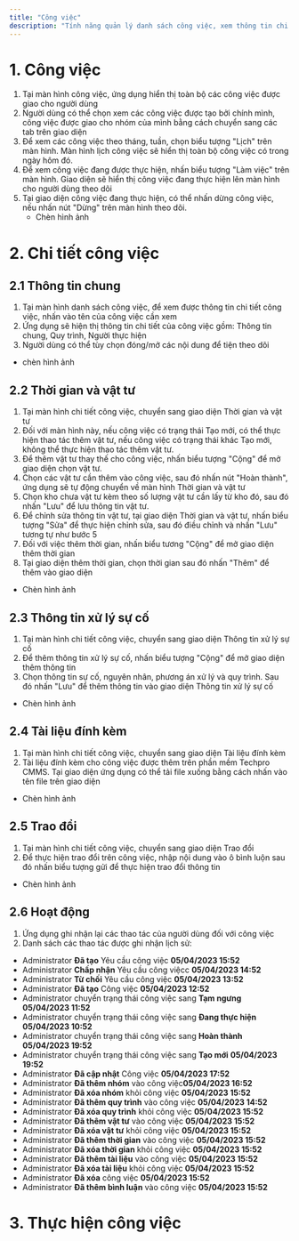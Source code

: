 ```yaml
---
title: "Công việc"
description: "Tính năng quản lý danh sách công việc, xem thông tin chi tiết công việc, thực hiện và báo cáo công việc trên ứng dụng"
---
```


# 1. Công việc

1. Tại màn hình công việc, ứng dụng hiển thị toàn bộ các công việc được giao cho người dùng
2. Người dùng có thể chọn xem các công việc được tạo bởi chính mình, công việc được giao cho nhóm của mình bằng cách chuyển sang các tab trên giao diện
3. Để xem các công việc theo tháng, tuần, chọn biểu tượng "Lịch" trên màn hình. Màn hình lịch công việc sẽ hiển thị toàn bộ công việc có trong ngày hôm đó.
4. Để xem công việc đang được thực hiện, nhấn biểu tượng "Làm việc" trên màn hình. Giao diện sẽ hiển thị công việc đang thực hiện lên màn hình cho người dùng theo dõi
5. Tại giao diện công việc đang thực hiện, có thể nhấn dừng công việc, nếu nhấn nút "Dừng" trên màn hình theo dõi.
   - Chèn hình ảnh

# 2. Chi tiết công việc

## 2.1 Thông tin chung

1. Tại màn hình danh sách công việc, để xem được thông tin chi tiết công việc, nhấn vào tên của công việc cần xem
2. Ứng dụng sẽ hiện thị thông tin chi tiết của công việc gồm: Thông tin chung, Quy trình, Người thực hiện
3. Người dùng có thể tùy chọn đóng/mở các nội dung để tiện theo dõi

- chèn hình ảnh

## 2.2 Thời gian và vật tư

1. Tại màn hình chi tiết công việc, chuyển sang giao diện Thời gian và vật tư
2. Đối với màn hình này, nếu công việc có trạng thái Tạo mới, có thể thực hiện thao tác thêm vật tư, nếu công việc có trạng thái khác Tạo mới, không thể thực hiện thao tác thêm vật tư.
3. Để thêm vật tư thay thế cho công việc, nhấn biểu tượng "Cộng" để mở giao diện chọn vật tư.
4. Chọn các vật tư cần thêm vào công việc, sau đó nhấn nút "Hoàn thành", ứng dụng sẽ tự động chuyển về màn hình Thời gian và vật tư
5. Chọn kho chưa vật tư kèm theo số lượng vật tư cần lấy từ kho đó, sau đó nhấn "Lưu" để lưu thông tin vật tư.
6. Để chỉnh sửa thông tin vật tư, tại giao diện Thời gian và vật tư, nhấn biểu tượng "Sửa" để thực hiện chỉnh sửa, sau đó điều chỉnh và nhấn "Lưu" tương tự như bước 5
7. Đối với việc thêm thời gian, nhấn biểu tương "Cộng" để mở giao diện thêm thời gian
8. Tại giao diện thêm thời gian, chọn thời gian sau đó nhấn "Thêm" để thêm vào giao diện

- Chèn hình ảnh

## 2.3 Thông tin xử lý sự cố

1. Tại màn hình chi tiết công việc, chuyển sang giao diện Thông tin xử lý sự cố
2. Để thêm thông tin xử lý sự cố, nhấn biểu tượng "Cộng" để mở giao diện thêm thông tin
3. Chọn thông tin sự cố, nguyên nhân, phương án xử lý và quy trình. Sau đó nhấn "Lưu" để thêm thông tin vào giao diện Thông tin xử lý sự cố

- Chèn hình ảnh

## 2.4 Tài liệu đính kèm

1. Tại màn hình chi tiết công việc, chuyển sang giao diện Tài liệu đính kèm
2. Tài liệu đính kèm cho công việc được thêm trên phần mềm Techpro CMMS. Tại giao diện ứng dụng có thể tải file xuống bằng cách nhấn vào tên file trên giao diện

- Chèn hình ảnh

## 2.5 Trao đổi

1. Tại màn hình chi tiết công việc, chuyển sang giao diện Trao đổi
2. Để thực hiện trao đổi trên công việc, nhập nội dung vào ô bình luộn sau đó nhấn biểu tượng gửi để thực hiện trao đổi thông tin

- Chèn hình ảnh

## 2.6 Hoạt động

1. Ứng dụng ghi nhận lại các thao tác của người dùng đối với công việc
2. Danh sách các thao tác được ghi nhận lịch sử:

- Administrator **Đã tạo** Yêu cầu công việc **05/04/2023 15:52**
- Administrator **Chấp nhận** Yêu cầu công việcc **05/04/2023 14:52**
- Administrator **Từ chối** Yêu cầu công việc **05/04/2023 13:52**
- Administrator **Đã tạo** Công việc **05/04/2023 12:52**
- Administrator chuyển trạng thái công việc sang **Tạm ngưng** **05/04/2023 11:52**
- Administrator chuyển trạng thái công việc sang **Đang thực hiện 05/04/2023 10:52**
- Administrator chuyển trạng thái công việc sang **Hoàn thành 05/04/2023 19:52**
- Administrator chuyển trạng thái công việc sang **Tạo mới** **05/04/2023 19:52**
- Administrator **Đã cập nhật** Công việc **05/04/2023 17:52**
- Administrator **Đã thêm nhóm** vào công việc**05/04/2023 16:52** 
- Administrator **Đã xóa nhóm** khỏi công việc **05/04/2023 15:52**
- Administrator **Đã thêm quy trình** vào công việc **05/04/2023 14:52**
- Administrator **Đã xóa quy trình** khỏi công việc **05/04/2023 15:52**
- Administrator **Đã thêm vật tư** vào công việc **05/04/2023 15:52**
- Administrator **Đã xóa vật tư** khỏi công việc **05/04/2023 15:52**
- Administrator **Đã thêm thời gian** vào công việc **05/04/2023 15:52**
- Administrator **Đã xóa thời gian** khỏi công việc **05/04/2023 15:52**
- Administrator **Đã thêm tài liệu** vào công việc **05/04/2023 15:52**
- Administrator **Đã xóa tài liệu** khỏi công việc **05/04/2023 15:52**
- Administrator **Đã xóa** công việc **05/04/2023 15:52**
- Administrator **Đã thêm bình luận** vào công việc **05/04/2023 15:52**

# 3. Thực hiện công việc